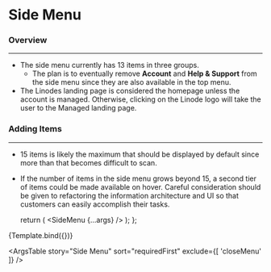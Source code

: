 
<Meta
  title="Components/Navigation/Side Menu"
  component={SideMenu}
/>

# Side Menu

### Overview

<hr />

- The side menu currently has 13 items in three groups.
  - The plan is to eventually remove **Account** and **Help & Support** from the side menu since they are also available in the top menu.
- The Linodes landing page is considered the homepage unless the account is managed. Otherwise, clicking on the Linode logo will take the user to the Managed landing page.

### Adding Items

<hr />

- 15 items is likely the maximum that should be displayed by default since more than that becomes difficult to scan.
- If the number of items in the side menu grows beyond 15, a second tier of items could be made available on hover. Careful consideration should be given to refactoring the information architecture and UI so that customers can easily accomplish their tasks.

  return (
    <SideMenu
      {...args}
    />
  );
};

<Canvas>
  <Story
    name="Side Menu"
    height="700px"
    args={{
      open: false,
      desktopOpen: false
    }}
    argTypes={{
      desktopOpen: {
        description: '...',
        table: {
          type: { summary: 'boolean' },
          defaultValue: { summary: 'false' },
        },
      },
      open: {
        description: '...',
        table: {
          type: { summary: 'boolean' },
          defaultValue: { summary: 'false' },
        },
      },
    }}
  >
    {Template.bind({})}
  </Story>
</Canvas>

<ArgsTable
  story="Side Menu"
  sort="requiredFirst"
  exclude={[
    'closeMenu'
  ]}
/>
